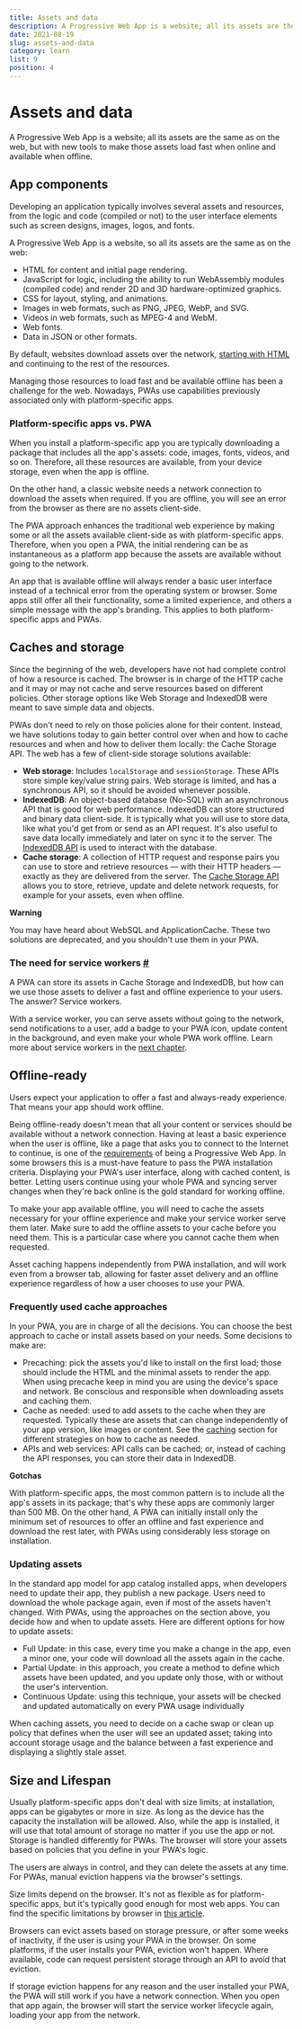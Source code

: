 ```yaml
---
title: Assets and data
description: A Progressive Web App is a website; all its assets are the same as on the web, but with new tools to make those assets load fast when online and available when offline.
date: 2021-08-19
slug: assets-and-data
category: learn
list: 9
position: 4
---
```


Assets and data
===============

A Progressive Web App is a website; all its assets are the same as on the web, but with new tools to make those assets load fast when online and available when offline.

App components 
-----------------------------------

Developing an application typically involves several assets and resources, from the logic and code (compiled or not) to the user interface elements such as screen designs, images, logos, and fonts.

A Progressive Web App is a website, so all its assets are the same as on the web:

*   HTML for content and initial page rendering.
*   JavaScript for logic, including the ability to run WebAssembly modules (compiled code) and render 2D and 3D hardware-optimized graphics.
*   CSS for layout, styling, and animations.
*   Images in web formats, such as PNG, JPEG, WebP, and SVG.
*   Videos in web formats, such as MPEG-4 and WebM.
*   Web fonts.
*   Data in JSON or other formats.

By default, websites download assets over the network, [starting with HTML](https://developers.google.com/web/fundamentals/performance/critical-rendering-path) and continuing to the rest of the resources.

Managing those resources to load fast and be available offline has been a challenge for the web. Nowadays, PWAs use capabilities previously associated only with platform-specific apps.

### Platform-specific apps vs. PWA 

When you install a platform-specific app you are typically downloading a package that includes all the app's assets: code, images, fonts, videos, and so on. Therefore, all these resources are available, from your device storage, even when the app is offline.

On the other hand, a classic website needs a network connection to download the assets when required. If you are offline, you will see an error from the browser as there are no assets client-side.

The PWA approach enhances the traditional web experience by making some or all the assets available client-side as with platform-specific apps. Therefore, when you open a PWA, the initial rendering can be as instantaneous as a platform app because the assets are available without going to the network.

An app that is available offline will always render a basic user interface instead of a technical error from the operating system or browser. Some apps still offer all their functionality, some a limited experience, and others a simple message with the app's branding. This applies to both platform-specific apps and PWAs.

Caches and storage 
-------------------------------------------

Since the beginning of the web, developers have not had complete control of how a resource is cached. The browser is in charge of the HTTP cache and it may or may not cache and serve resources based on different policies. Other storage options like Web Storage and IndexedDB were meant to save simple data and objects.

PWAs don't need to rely on those policies alone for their content. Instead, we have solutions today to gain better control over when and how to cache resources and when and how to deliver them locally: the Cache Storage API. The web has a few of client-side storage solutions available:

*   **Web storage**: Includes `localStorage` and `sessionStorage`. These APIs store simple key/value string pairs. Web storage is limited, and has a synchronous API, so it should be avoided whenever possible.
*   **IndexedDB**: An object-based database (No-SQL) with an asynchronous API that is good for web performance. IndexedDB can store structured and binary data client-side. It is typically what you will use to store data, like what you'd get from or send as an API request. It's also useful to save data locally immediately and later on sync it to the server. The [IndexedDB API](https://developer.mozilla.org/docs/Web/API/IndexedDB_API) is used to interact with the database.
*   **Cache storage**: A collection of HTTP request and response pairs you can use to store and retrieve resources — with their HTTP headers — exactly as they are delivered from the server. The [Cache Storage API](https://developer.mozilla.org/docs/Web/API/CacheStorage) allows you to store, retrieve, update and delete network requests, for example for your assets, even when offline.

**Warning**

You may have heard about WebSQL and ApplicationCache. These two solutions are deprecated, and you shouldn't use them in your PWA.

### The need for service workers [#](#the-need-for-service-workers)

A PWA can store its assets in Cache Storage and IndexedDB, but how can we use those assets to deliver a fast and offline experience to your users. The answer? Service workers.

With a service worker, you can serve assets without going to the network, send notifications to a user, add a badge to your PWA icon, update content in the background, and even make your whole PWA work offline. Learn more about service workers in the [next chapter](/learn/pwa/service-workers/).

Offline-ready 
---------------------------------

Users expect your application to offer a fast and always-ready experience. That means your app should work offline.

Being offline-ready doesn't mean that all your content or services should be available without a network connection. Having at least a basic experience when the user is offline, like a page that asks you to connect to the Internet to continue, is one of the [requirements](/learn/pwa/getting-started/) of being a Progressive Web App. In some browsers this is a must-have feature to pass the PWA installation criteria. Displaying your PWA's user interface, along with cached content, is better. Letting users continue using your whole PWA and syncing server changes when they're back online is the gold standard for working offline.

To make your app available offline, you will need to cache the assets necessary for your offline experience and make your service worker serve them later. Make sure to add the offline assets to your cache before you need them. This is a particular case where you cannot cache them when requested.

Asset caching happens independently from PWA installation, and will work even from a browser tab, allowing for faster asset delivery and an offline experience regardless of how a user chooses to use your PWA.

### Frequently used cache approaches 

In your PWA, you are in charge of all the decisions. You can choose the best approach to cache or install assets based on your needs. Some decisions to make are:

*   Precaching: pick the assets you'd like to install on the first load; those should include the HTML and the minimal assets to render the app. When using precache keep in mind you are using the device's space and network. Be conscious and responsible when downloading assets and caching them.
*   Cache as needed: used to add assets to the cache when they are requested. Typically these are assets that can change independently of your app version, like images or content. See the [caching](learn/pwa/caching) section for different strategies on how to cache as needed.
*   APIs and web services: API calls can be cached; or, instead of caching the API responses, you can store their data in IndexedDB.

**Gotchas**

With platform-specific apps, the most common pattern is to include all the app's assets in its package; that's why these apps are commonly larger than 500 MB. On the other hand, A PWA can initially install only the minimum set of resources to offer an offline and fast experience and download the rest later, with PWAs using considerably less storage on installation.

### Updating assets 

In the standard app model for app catalog installed apps, when developers need to update their app, they publish a new package. Users need to download the whole package again, even if most of the assets haven't changed. With PWAs, using the approaches on the section above, you decide how and when to update assets. Here are different options for how to update assets:

*   Full Update: in this case, every time you make a change in the app, even a minor one, your code will download all the assets again in the cache.
*   Partial Update: in this approach, you create a method to define which assets have been updated, and you update only those, with or without the user's intervention.
*   Continuous Update: using this technique, your assets will be checked and updated automatically on every PWA usage individually

When caching assets, you need to decide on a cache swap or clean up policy that defines when the user will see an updated asset; taking into account storage usage and the balance between a fast experience and displaying a slightly stale asset.

Size and Lifespan 
-----------------------------------------

Usually platform-specific apps don't deal with size limits; at installation, apps can be gigabytes or more in size. As long as the device has the capacity the installation will be allowed. Also, while the app is installed, it will use that total amount of storage no matter if you use the app or not. Storage is handled differently for PWAs. The browser will store your assets based on policies that you define in your PWA's logic.

The users are always in control, and they can delete the assets at any time. For PWAs, manual eviction happens via the browser's settings.

Size limits depend on the browser. It's not as flexible as for platform-specific apps, but it's typically good enough for most web apps. You can find the specific limitations by browser in [this article](/storage-for-the-web/#how-much).

Browsers can evict assets based on storage pressure, or after some weeks of inactivity, if the user is using your PWA in the browser. On some platforms, if the user installs your PWA, eviction won't happen. Where available, code can request persistent storage through an API to avoid that eviction.

If storage eviction happens for any reason and the user installed your PWA, the PWA will still work if you have a network connection. When you open that app again, the browser will start the service worker lifecycle again, loading your app from the network.